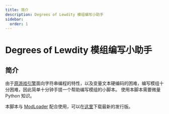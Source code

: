 ```yaml
---
title: 简介
description: Degrees of Lewdity 模组编写小助手
sidebar:
  order: 1
---
```


# Degrees of Lewdity 模组编写小助手


## 简介
由于[原游戏引擎](https://twinery.org/)面向字符串编程的特性，以及变量文本硬编码的困难，编写模组十分困难，因此简单十分钟手搓一个帮助编写模组的小脚本。
使用本脚本需要微量 Python 知识。

本脚本与 [ModLoader](https://github.com/Lyoko-Jeremie/sugarcube-2-ModLoader) 配合使用，可以在[这里](https://github.com/Lyoko-Jeremie/DoLModLoaderBuild/actions/)下载最新的发行版。
